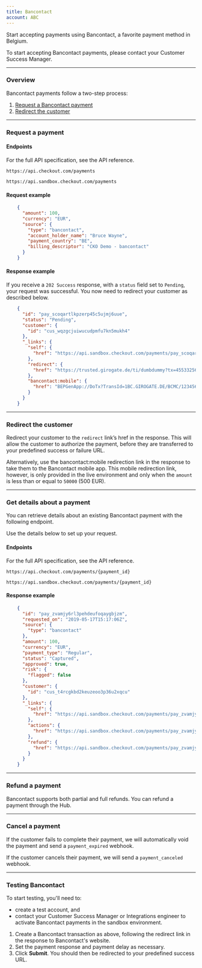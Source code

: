 ```yaml
---
title: Bancontact
account: ABC
---
```


Start accepting payments using Bancontact, a favorite payment method in Belgium.

<TipBox variant="info">

  To start accepting Bancontact payments, please contact your Customer Success Manager.

</TipBox>

---

### Overview

Bancontact payments follow a two-step process:

1.  [Request a Bancontact payment](/payments/payment-methods/cards/bancontact#Request_a_payment)
2.  [Redirect the customer](/payments/payment-methods/cards/bancontact#Redirect_the_customer)

---

### Request a payment

#### Endpoints

For the full API specification, see the <ExternalLink href="https://api-reference.checkout.com" target="_blank">API reference</ExternalLink>.


<tabs>
<tab title="Live" active>
<LineCodeWrapper type="post">

`https://api.checkout.com/payments`

</LineCodeWrapper>
</tab>
<tab title="Sandbox">
<LineCodeWrapper type="post">

`https://api.sandbox.checkout.com/payments`

</LineCodeWrapper>
</tab>
</tabs>

#### Request example

```json
    {
      "amount": 100,
      "currency": "EUR",
      "source": {
        "type": "bancontact",
        "account_holder_name": "Bruce Wayne",
        "payment_country": "BE",
        "billing_descriptor": "CKO Demo - bancontact"
      }
    }
```

#### Response example

If you receive a `202 Success` response, with a `status` field set to `Pending`, your request was successful. You now need to redirect your customer as described below.


```json
    {
      "id": "pay_scoqartlkpzerp45c5ujmj6uue",
      "status": "Pending",
      "customer": {
        "id": "cus_wqzgcjuiwucudpmfu7kn5mukh4"
      },
      "_links": {
        "self": {
          "href": "https://api.sandbox.checkout.com/payments/pay_scoqartlkpzerp45c5ujmj6uue"
        },
        "redirect": {
          "href": "https://trusted.girogate.de/ti/dumbdummy?tx=455332564&rs=O34Tn460YM76zZzI7yfXXPIsVnnWAhaV&cs=bb716499d072a5adfb314437c5965e1150b15550aac7a298b5d9d317653427a1"
        },
        "bancontact:mobile": {
          "href": "BEPGenApp://DoTx?TransId=1BC.GIROGATE.DE/BCMC/123456789$ICAE3BUIH5P9U53Y5HKA9CRT"
        }
      }
    }
```
---

### Redirect the customer

Redirect your customer to the `redirect` link’s href in the response. This will allow the customer to authorize the payment, before they are transferred to your predefined success or failure URL.

Alternatively, use the bancontact:mobile redirection link in the response to take them to the Bancontact mobile app. This mobile redirection link, however, is only provided in the live environment and only when the `amount` is less than or equal to `50000` (500 EUR).

---

### Get details about a payment

You can retrieve details about an existing Bancontact payment with the following endpoint.

Use the details below to set up your request.

#### Endpoints

For the full API specification, see the <ExternalLink href="https://api-reference.checkout.com" target="_blank">API reference</ExternalLink>.

<tabs>
<tab title="Live" active>
<LineCodeWrapper type="get">

`https://api.checkout.com/payments/{payment_id}`

</LineCodeWrapper>
</tab>
<tab title="Sandbox">
<LineCodeWrapper type="get">

`https://api.sandbox.checkout.com/payments/{payment_id}`

</LineCodeWrapper>
</tab>
</tabs>

#### Response example

```json
    {
      "id": "pay_zvamjy6rl3pehdeufoqaygbjzm",
      "requested_on": "2019-05-17T15:17:06Z",
      "source": {
        "type": "bancontact"
      },
      "amount": 100,
      "currency": "EUR",
      "payment_type": "Regular",
      "status": "Captured",
      "approved": true,
      "risk": {
        "flagged": false
      },
      "customer": {
        "id": "cus_t4rcgkbd2keuzeoo3p36u2xqcu"
      },
      "_links": {
        "self": {
          "href": "https://api.sandbox.checkout.com/payments/pay_zvamjy6rl3pehdeufoqaygbjzm"
        },
        "actions": {
          "href": "https://api.sandbox.checkout.com/payments/pay_zvamjy6rl3pehdeufoqaygbjzm/actions"
        },
        "refund": {
          "href": "https://api.sandbox.checkout.com/payments/pay_zvamjy6rl3pehdeufoqaygbjzm/refunds"
        }
      }
    }
```
---

### Refund a payment

Bancontact supports both partial and full refunds. You can refund a payment through the <ExternalLink href="https://hub.checkout.com/v2) or by using the [refund API](/payments/manage-payments/refund-a-payment" target="_blank">Hub</ExternalLink>.

---

### Cancel a payment

If the customer fails to complete their payment, we will automatically void the payment and send a `payment_expired` webhook.

If the customer cancels their payment, we will send a `payment_canceled` webhook.

---

### Testing Bancontact

<TipBox variant="note">

To start testing, you'll need to:

*   <ExternalLink href="https://www.checkout.com/get-test-account" target="_blank">create a test account</ExternalLink>, and
*   contact your Customer Success Manager or Integrations engineer to activate Bancontact payments in the sandbox environment.

</TipBox>

1.  Create a Bancontact transaction as above, following the redirect link in the response to Bancontact's website.
2.  Set the payment response and payment delay as necessary.
3.  Click **Submit**. You should then be redirected to your predefined success URL.
